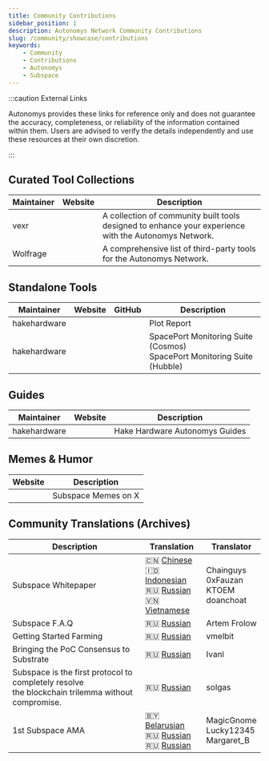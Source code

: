 ```yaml
---
title: Community Contributions
sidebar_position: 1
description: Autonomys Network Community Contributions
slug: /community/showcase/contributions
keywords:
    - Community
    - Contributions
    - Autonomys
    - Subspace
---
```



:::caution External Links

Autonomys provides these links for reference only and does not guarantee the accuracy, completeness, or reliability of the information contained within them. Users are advised to verify the details independently and use these resources at their own discretion.

:::

## Curated Tool Collections

| Maintainer | Website | Description |
|--|:-:|--|
| vexr | [<Icon icon={ICONS.WEB} />](https://ai3.farm) | A collection of community built tools designed to enhance your experience with the Autonomys Network. |
| Wolfrage | [<Icon icon={ICONS.WEB} />](https://subspace.ifhya.com) | A comprehensive list of third-party tools for the Autonomys Network. |

## Standalone Tools

| Maintainer | Website | GitHub | Description |
|--|:-:|:-:|--|
| hakehardware | [<Icon icon={ICONS.WEB} />](https://plotreport.hakedev.com) | [<Icon icon={ICONS.GITHUB} />](https://github.com/hakehardware/plotreport) | Plot Report |
| hakehardware | [<Icon icon={ICONS.YOUTUBE} />](https://youtu.be/wqo9X46naB0) | [<Icon icon={ICONS.GITHUB} />](https://github.com/hakehardware/spaceport-cosmos) <br /> [<Icon icon={ICONS.GITHUB} />](https://github.com/hakehardware/spaceport-hubble) | SpacePort Monitoring Suite (Cosmos) <br /> SpacePort Monitoring Suite (Hubble) |

## Guides

| Maintainer | Website | Description |
|--|:-:|--|
| hakehardware | [<Icon icon={ICONS.WEB} />](https://guides.hakedev.com/guides) | Hake Hardware Autonomys Guides |

## Memes & Humor
| Website | Description |
|:-:|--|
| [<Icon icon={ICONS.X_TWITTER} />](https://twitter.com/SubspaceMemes) | Subspace Memes on X |

## Community Translations (Archives)

| Description | Translation | Translator |
|--|--|--|
| Subspace Whitepaper | 🇨🇳 [Chinese](https://medium.com/@chainguys/%E5%AD%90%E7%A9%BA%E9%97%B4-subspace-%E7%A7%8D%E6%94%B6%E8%80%85%E5%9B%B0%E5%A2%83%E7%9A%84%E8%A7%A3%E5%86%B3%E6%96%B9%E6%A1%88-eng-chn-b780ea0a99ab?p=b780ea0a99ab) <br /> 🇮🇩 [Indonesian](https://saljifauzann.medium.com/subspace-lapisan-nol-untuk-web3-38f0a961594) <br /> 🇷🇺 [Russian](https://petr-kachanow.gitbook.io/subspace/russkii-russian/subspace-reshenie-fermerskoi-dilemmy/i.-predystoriya) <br /> 🇻🇳 [Vietnamese](https://medium.com/@doanchoat/subspace-network-c%E1%BA%A3i-thi%E1%BB%87n-t%C3%ADnh-phi-t%E1%BA%ADp-trung-v%C3%A0-gi%C3%BAp-gi%E1%BA%A3i-quy%E1%BA%BFt-nh%E1%BB%AFng-kh%C3%B3-kh%C4%83n-c%E1%BB%A7a-farmer-11b6b6effdd3)| Chainguys <br /> 0xFauzan <br /> KTOEM <br /> doanchoat|
| Subspace F.A.Q | 🇷🇺 [Russian](https://docs.google.com/document/d/17LwoBVP6POgaI18oajyI9xsi3nSJDtS7O-TvKSoHQwo) | Artem Frolow |
| Getting Started Farming | 🇷🇺 [Russian](https://vmelbit.medium.com/%D1%81%D1%82%D0%B0%D0%BD%D0%BE%D0%B2%D0%B8%D0%BC%D1%81%D1%8F-%D1%84%D0%B5%D1%80%D0%BC%D0%B5%D1%80%D0%B0%D0%BC%D0%B8-subspace-network-5bacab106755) | vmelbit |
| Bringing the PoC Consensus to Substrate | 🇷🇺 [Russian](https://medium.com/@ivan.arenovich/%D0%B4%D0%BE%D0%B2%D0%B5%D0%B4%D0%B5%D0%BD%D0%BD%D1%8F-poc-%D0%BA%D0%BE%D0%BD%D1%81%D0%B5%D0%BD%D1%81%D1%83%D1%81%D1%83-%D0%B4%D0%BE-substrate-67baf6307d8) | Ivanl |
| Subspace is the first protocol to completely resolve <br /> the blockchain trilemma without compromise. | 🇷🇺 [Russian](https://medium.com/@solgas/subspace-%D1%8D%D1%82%D0%BE-%D0%BF%D0%B5%D1%80%D0%B2%D1%8B%D0%B9-%D0%BF%D1%80%D0%BE%D1%82%D0%BE%D0%BA%D0%BE%D0%BB-%D0%BF%D0%BE%D0%BB%D0%BD%D0%BE%D1%81%D1%82%D1%8C%D1%8E-%D1%80%D0%B0%D0%B7%D1%80%D0%B5%D1%88%D0%B8%D0%B2%D1%88%D0%B8%D0%B9-%D1%82%D1%80%D0%B8%D0%BB%D0%B5%D0%BC%D0%BC%D1%83-%D0%B1%D0%BB%D0%BE%D0%BA%D1%87%D0%B5%D0%B9%D0%BD%D0%B0-%D0%B1%D0%B5%D0%B7-%D0%BA%D0%BE%D0%BC%D0%BF%D1%80%D0%BE%D0%BC%D0%B8%D1%81%D1%81%D0%BE%D0%B2-84aceca19504) | solgas |
|1st Subspace AMA | 🇧🇾 [Belarusian](https://medium.com/@otopleniek/%D1%81%D1%82%D1%8D%D0%BD%D0%B0%D0%B3%D1%80%D0%B0%D0%BC%D0%B0-ama-subspace-labs-%D0%BB%D1%8E%D1%82%D1%8B-2022-289a25cbc54f) <br /> 🇷🇺 [Russian](https://medium.com/@ol_cryptopro/subspace-labs-ama-transcript-february-2022-982b037c54ec) <br /> 🇷🇺 [Russian](https://medium.com/@sanotska27/%D1%82%D1%80%D0%B0%D0%BD%D1%81%D0%BA%D1%80%D0%B8%D0%BF%D1%82-ama-%D1%81-%D0%B0%D0%BD%D0%B3%D0%BB-%D1%81%D0%BF%D1%80%D0%BE%D1%81%D0%B8-%D0%BC%D0%B5%D0%BD%D1%8F-%D0%B2%D1%81%D0%B5-%D1%87%D1%82%D0%BE-%D1%83%D0%B3%D0%BE%D0%B4%D0%BD%D0%BE-subspace-labs-%D1%84%D0%B5%D0%B2%D1%80%D0%B0%D0%BB%D1%8C-2022-%D0%B3%D0%BE%D0%B4%D0%B0-c3815485d0f4)| MagicGnome <br /> Lucky12345 <br /> Margaret_B |
